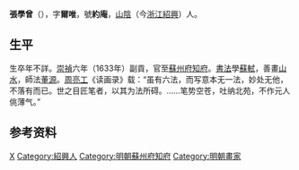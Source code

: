 {{Otheruses|other=名为張學曾的其他人物|張學曾}}

'''張學曾'''（{{bd|?||?||}}），字'''爾唯'''，號'''約庵'''，[[山陰|山陰]]（今[[浙江|浙江]][[紹興|紹興]]）人。

== 生平 ==
生卒年不詳。[[崇禎|崇禎]]六年（1633年）副貢，官至[[蘇州府|蘇州府]][[知府|知府]]。[[書法|書法]]學[[蘇軾|蘇軾]]，善畫[[山水|山水]]，師法[[董源|董源]]。[[周亮工|周亮工]]《读画录》载：“虽有六法，而写意本无一法，妙处无他，不落有而已。世之目匠笔者，以其为法所碍。……笔势空苍，吐纳北苑，不作元人佻薄气。”

== 参考资料 ==
{{reflist}}

{{Authority control}}

{{DEFAULTSORT:Zhang張}}
[[Category:張姓|X]]
[[Category:紹興人|Category:紹興人]]
[[Category:明朝蘇州府知府|Category:明朝蘇州府知府]]
[[Category:明朝畫家|Category:明朝畫家]]